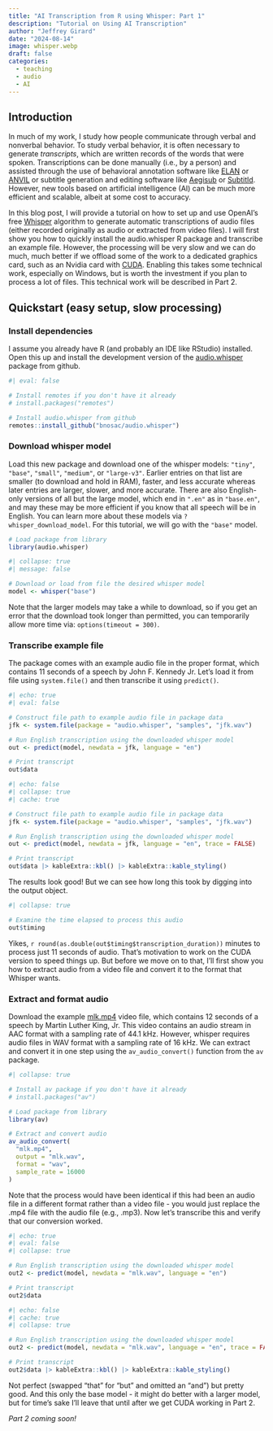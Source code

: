 ---
title: "AI Transcription from R using Whisper: Part 1"
description: "Tutorial on Using AI Transcription"
author: "Jeffrey Girard"
date: "2024-08-14"
image: whisper.webp
draft: false
categories:
  - teaching
  - audio
  - AI
---

## Introduction

In much of my work, I study how people communicate through verbal and nonverbal behavior. To study verbal behavior, it is often necessary to generate *transcripts*, which are written records of the words that were spoken. Transcriptions can be done manually (i.e., by a person) and assisted through the use of behavioral annotation software like [ELAN](https://archive.mpi.nl/tla/elan) or [ANVIL](https://anvil-software.de) or subtitle generation and editing software like [Aegisub](https://aegisub.org/) or [Subtitld](https://www.subtitld.org/en). However, new tools based on artificial intelligence (AI) can be much more efficient and scalable, albeit at some cost to accuracy.

In this blog post, I will provide a tutorial on how to set up and use OpenAI's free [Whisper](https://openai.com/index/whisper/) algorithm to generate automatic transcriptions of audio files (either recorded originally as audio or extracted from video files). I will first show you how to quickly install the audio.whisper R package and transcribe an example file. However, the processing will be very slow and we can do much, much better if we offload some of the work to a dedicated graphics card, such as an Nvidia card with [CUDA](https://developer.nvidia.com/about-cuda). Enabling this takes some technical work, especially on Windows, but is worth the investment if you plan to process a lot of files. This technical work will be described in Part 2.

## Quickstart (easy setup, slow processing)

### Install dependencies

I assume you already have R (and probably an IDE like RStudio) installed. Open this up and install the development version of the [audio.whisper](https://github.com/bnosac/audio.whisper) package from github.

```{r}
#| eval: false

# Install remotes if you don't have it already
# install.packages("remotes") 

# Install audio.whisper from github
remotes::install_github("bnosac/audio.whisper")
```

### Download whisper model

Load this new package and download one of the whisper models: `"tiny"`, `"base"`, `"small"`, `"medium"`, or `"large-v3"`. Earlier entries on that list are smaller (to download and hold in RAM), faster, and less accurate whereas later entries are larger, slower, and more accurate. There are also English-only versions of all but the large model, which end in `".en"` as in `"base.en"`, and may these may be more efficient if you know that all speech will be in English. You can learn more about these models via `?whisper_download_model`. For this tutorial, we will go with the `"base"` model.

```{r}
# Load package from library
library(audio.whisper)
```

```{r}
#| collapse: true
#| message: false

# Download or load from file the desired whisper model
model <- whisper("base")
```


:::{.callout-note}
Note that the larger models may take a while to download, so if you get an error that the download took longer than permitted, you can temporarily allow more time via: `options(timeout = 300)`.
:::

### Transcribe example file

The package comes with an example audio file in the proper format, which contains 11 seconds of a speech by John F. Kennedy Jr. Let's load it from file using `system.file()` and then transcribe it using `predict()`.

```{r}
#| echo: true
#| eval: false

# Construct file path to example audio file in package data
jfk <- system.file(package = "audio.whisper", "samples", "jfk.wav")

# Run English transcription using the downloaded whisper model
out <- predict(model, newdata = jfk, language = "en")

# Print transcript
out$data
```

```{r out}
#| echo: false
#| collapse: true
#| cache: true

# Construct file path to example audio file in package data
jfk <- system.file(package = "audio.whisper", "samples", "jfk.wav")

# Run English transcription using the downloaded whisper model
out <- predict(model, newdata = jfk, language = "en", trace = FALSE)

# Print transcript
out$data |> kableExtra::kbl() |> kableExtra::kable_styling()
```

The results look good! But we can see how long this took by digging into the output object.

```{r}
#| collapse: true

# Examine the time elapsed to process this audio
out$timing
```

Yikes, `r round(as.double(out$timing$transcription_duration))` minutes to process just 11 seconds of audio. That's motivation to work on the CUDA version to speed things up. But before we move on to that, I'll first show you how to extract audio from a video file and convert it to the format that Whisper wants.

### Extract and format audio

Download the example [mlk.mp4](mlk.mp4) video file, which contains 12 seconds of a speech by Martin Luther King, Jr. This video contains an audio stream in AAC format with a sampling rate of 44.1 kHz. However, whisper requires audio files in WAV format with a sampling rate of 16 kHz. We can extract and convert it in one step using the `av_audio_convert()` function from the `av` package.

```{r convert}
#| collapse: true

# Install av package if you don't have it already
# install.packages("av")

# Load package from library
library(av)

# Extract and convert audio
av_audio_convert(
  "mlk.mp4", 
  output = "mlk.wav", 
  format = "wav", 
  sample_rate = 16000
)
```

Note that the process would have been identical if this had been an audio file in a different format rather than a video file - you would just replace the .mp4 file with the audio file (e.g., .mp3). Now let's transcribe this and verify that our conversion worked.

```{r}
#| echo: true
#| eval: false
#| collapse: true

# Run English transcription using the downloaded whisper model
out2 <- predict(model, newdata = "mlk.wav", language = "en")

# Print transcript
out2$data
```

```{r out2}
#| echo: false
#| cache: true
#| collapse: true

# Run English transcription using the downloaded whisper model
out2 <- predict(model, newdata = "mlk.wav", language = "en", trace = FALSE)

# Print transcript
out2$data |> kableExtra::kbl() |> kableExtra::kable_styling()
```

Not perfect (swapped "that" for "but" and omitted an "and") but pretty good. And this only the base model - it might do better with a larger model, but for time's sake I'll leave that until after we get CUDA working in Part 2.

*Part 2 coming soon!*
